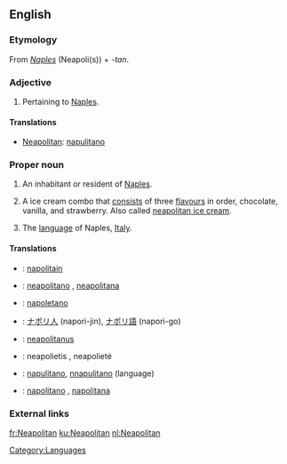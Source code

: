 ==English==

===Etymology===
From ''[[Naples]]'' (Neapoli(s)) + ''-tan''.

===Adjective===
{{en-adj|-}}

# Pertaining to [[Naples]].

====Translations====
{{trans-top|pertaining to Naples}}
*[[Neapolitan]]: [[napulitano]]
{{trans-mid}}
{{trans-bottom}}

===Proper noun===
{{en-proper noun|s}}

# {{countable}} An inhabitant or resident of [[Naples]].
# {{uncountable}} A ice cream combo that [[consist]]s of three [[flavours]] in order, chocolate, vanilla, and strawberry. Also called [[neapolitan ice cream]].
# {{uncountable}} The [[language]] of Naples, [[Italy]].

====Translations====
{{trans-top|inhabitant or resident of Naples}}
{{trans-mid}}
{{trans-bottom}}

{{trans-top|ice cream combo of chocolate, vanilla, strawberry}}
{{trans-mid}}
{{trans-bottom}}

{{trans-top|language of Naples, Italy}}
{{trans-mid}}
{{trans-bottom}}

{{checktrans}}
*{{ttbc|French}}: [[napolitain]]
*{{ttbc|Interlingua}}: [[neapolitano]] {{m}}, [[neapolitana]] {{f}}
*{{ttbc|Italian}}: [[napoletano]]
*{{ttbc|Japanese}}: [[ナポリ人]] (napori-jin), [[ナポリ語]] (napori-go)
*{{ttbc|Latin}}: [[neapolitanus]]
*{{ttbc|Lithuanian}}: neapolietis {{m}}, neapolietė {{f}}
*{{ttbc|Neapolitan}}: [[napulitano]], [[nnapulitano]] (language)
*{{ttbc|Portuguese}}: [[napolitano]] {{m}}, [[napolitana]] {{f}}

===External links===
{{ethnologue|code=nap}}

[[Category:Languages]]

[[fr:Neapolitan]]
[[ku:Neapolitan]]
[[nl:Neapolitan]]